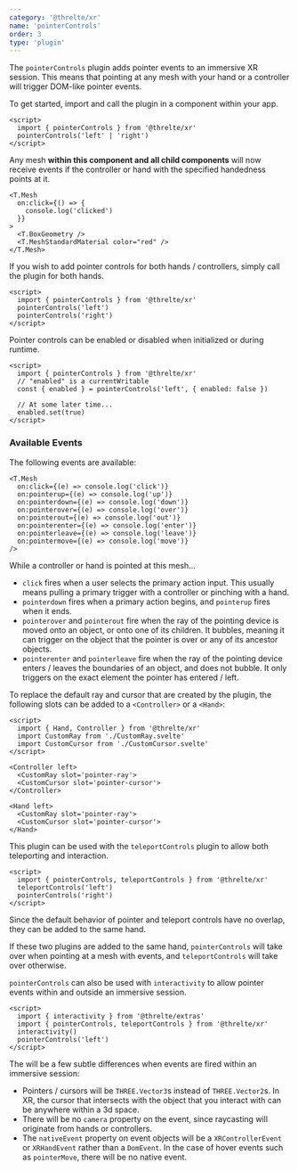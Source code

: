 ```yaml
---
category: '@threlte/xr'
name: 'pointerControls'
order: 3
type: 'plugin'
---
```


The `pointerControls` plugin adds pointer events to an immersive XR session. This means that pointing at any mesh with your hand or a controller will trigger DOM-like pointer events.

To get started, import and call the plugin in a component within your app.

```svelte
<script>
  import { pointerControls } from '@threlte/xr'
  pointerControls('left' | 'right')
</script>
```

Any mesh **within this component and all child components** will now receive events if the controller or hand with the specified handedness points at it.

```svelte
<T.Mesh
  on:click={() => {
    console.log('clicked')
  }}
>
  <T.BoxGeometry />
  <T.MeshStandardMaterial color="red" />
</T.Mesh>
```

If you wish to add pointer controls for both hands / controllers, simply call the plugin for both hands.

```svelte
<script>
  import { pointerControls } from '@threlte/xr'
  pointerControls('left')
  pointerControls('right')
</script>
```

Pointer controls can be enabled or disabled when initialized or during runtime.

```svelte
<script>
  import { pointerControls } from '@threlte/xr'
  // "enabled" is a currentWritable
  const { enabled } = pointerControls('left', { enabled: false })

  // At some later time...
  enabled.set(true)
</script>
```

### Available Events

The following events are available:

```svelte
<T.Mesh
  on:click={(e) => console.log('click')}
  on:pointerup={(e) => console.log('up')}
  on:pointerdown={(e) => console.log('down')}
  on:pointerover={(e) => console.log('over')}
  on:pointerout={(e) => console.log('out')}
  on:pointerenter={(e) => console.log('enter')}
  on:pointerleave={(e) => console.log('leave')}
  on:pointermove={(e) => console.log('move')}
/>
```

While a controller or hand is pointed at this mesh...

- `click` fires when a user selects the primary action input. This usually means pulling a primary trigger with a controller or pinching with a hand.
- `pointerdown` fires when a primary action begins, and `pointerup` fires when it ends.
- `pointerover` and `pointerout` fire when the ray of the pointing device is moved onto an object, or onto one of its children. It bubbles, meaning it can trigger on the object that the pointer is over or any of its ancestor objects.
- `pointerenter` and `pointerleave` fire when the ray of the pointing device enters / leaves the boundaries of an object, and does not bubble. It only triggers on the exact element the pointer has entered / left.

To replace the default ray and cursor that are created by the plugin, the following slots can be added to a `<Controller>` or a `<Hand>`:

```svelte
<script>
  import { Hand, Controller } from '@threlte/xr'
  import CustomRay from './CustomRay.svelte'
  import CustomCursor from './CustomCursor.svelte'
</script>

<Controller left>
  <CustomRay slot='pointer-ray'>
  <CustomCursor slot='pointer-cursor'>
</Controller>

<Hand left>
  <CustomRay slot='pointer-ray'>
  <CustomCursor slot='pointer-cursor'>
</Hand>
```

This plugin can be used with the `teleportControls` plugin to allow both teleporting and interaction.

```svelte
<script>
  import { pointerControls, teleportControls } from '@threlte/xr'
  teleportControls('left')
  pointerControls('right')
</script>
```

Since the default behavior of pointer and teleport controls have no overlap, they can be added to the same hand.

If these two plugins are added to the same hand, `pointerControls` will take over when pointing at a mesh with events, and `teleportControls` will take over otherwise.

`pointerControls` can also be used with `interactivity` to allow pointer events within and outside an immersive session.

```svelte
<script>
  import { interactivity } from '@threlte/extras'
  import { pointerControls, teleportControls } from '@threlte/xr'
  interactivity()
  pointerControls('left')
</script>
```

The will be a few subtle differences when events are fired within an immersive session:

- Pointers / cursors will be `THREE.Vector3`s instead of `THREE.Vector2`s. In XR, the cursor that intersects with the object that you interact with can be anywhere within a 3d space.
- There will be no `camera` property on the event, since raycasting will originate from hands or controllers.
- The `nativeEvent` property on event objects will be a `XRControllerEvent` or `XRHandEvent` rather than a `DomEvent`. In the case of hover events such as `pointerMove`, there will be no native event.

<Example path="xr/pointer-controls" />
